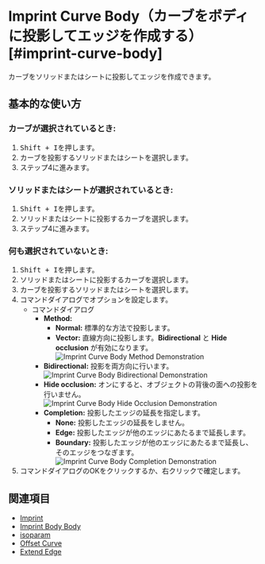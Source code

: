 
# Imprint Curve Body（カーブをボディに投影してエッジを作成する）[#imprint-curve-body]

<Reference shortcut="Shift + I" command="Imprint Curve Body" button="" />

カーブをソリッドまたはシートに投影してエッジを作成できます。

## 基本的な使い方

### カーブが選択されているとき:

1. <kbd>Shift + I</kbd>を押します。
2. カーブを投影するソリッドまたはシートを選択します。
3. ステップ4に進みます。

### ソリッドまたはシートが選択されているとき:

1. <kbd>Shift + I</kbd>を押します。
2. ソリッドまたはシートに投影するカーブを選択します。
3. ステップ4に進みます。

### 何も選択されていないとき:

1. <kbd>Shift + I</kbd>を押します。
2. ソリッドまたはシートに投影するカーブを選択します。
3. カーブを投影するソリッドまたはシートを選択します。
4. コマンドダイアログでオプションを設定します。
     - <Kst>コマンドダイアログ</Kst>
          - **Method:**
               - **Normal:** 標準的な方法で投影します。
               - **Vector:** 直線方向に投影します。**Bidirectional** と **Hide occlusion** が有効になります。
               ![Imprint Curve Body Method Demonstration](/img/imprint-curve-body-method.png)
          - **Bidirectional:** 投影を両方向に行います。
               ![Imprint Curve Body Bidirectional Demonstration](/img/imprint-curve-body-bidirectional.png)
          - **Hide occlusion:** オンにすると、オブジェクトの背後の面への投影を行いません。
               ![Imprint Curve Body Hide Occlusion Demonstration](/img/imprint-curve-body-hide-occlusion.png)
          - **Completion:** 投影したエッジの延長を指定します。
               - **None:** 投影したエッジの延長をしません。
               - **Edge:** 投影したエッジが他のエッジにあたるまで延長します。
               - **Boundary:** 投影したエッジが他のエッジにあたるまで延長し、そのエッジをつなぎます。
               ![Imprint Curve Body Completion Demonstration](/img/imprint-curve-body-completion.png)
5. コマンドダイアログのOKをクリックするか、右クリックで確定します。

<VideoPlayer fileName="imprint-curve-body"/>

## 関連項目
- [Imprint](imprint)
- [Imprint Body Body](imprint-body-body)
- [isoparam](isoparam)
- [Offset Curve](offset-curve)
- [Extend Edge](extend-edge)